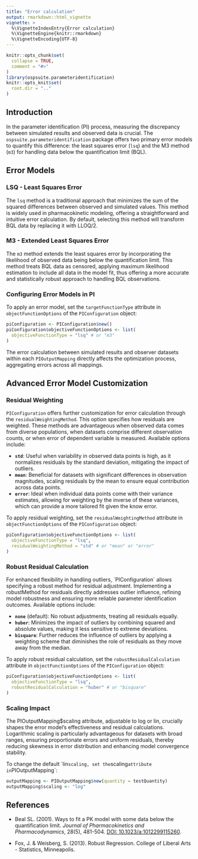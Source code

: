 ```yaml
---
title: "Error calculation"
output: rmarkdown::html_vignette
vignette: >
  %\VignetteIndexEntry{Error calculation}
  %\VignetteEngine{knitr::rmarkdown}
  %\VignetteEncoding{UTF-8}
---
```


```r
knitr::opts_chunk$set(
  collapse = TRUE,
  comment = "#>"
)
library(ospsuite.parameteridentification)
knitr::opts_knit$set(
  root.dir = ".."
)
```


## Introduction

In the parameter identification (PI) process, measuring the discrepancy between simulated results and observed data is crucial. The `ospsuite.parameteridentification` package offers two primary error models to quantify this difference: the least squares error (`lsq`) and the M3 method (`m3`) for handling data below the quantification limit (BQL).


## Error Models

### LSQ - Least Squares Error

The `lsq` method is a traditional approach that minimizes the sum of the squared differences between observed and simulated values. This method is widely used in pharmacokinetic modeling, offering a straightforward and intuitive error calculation. By default, selecting this method will transform BQL data by replacing it with LLOQ/2.

### M3 - Extended Least Squares Error

The `m3` method extends the least squares error by incorporating the likelihood of observed data being below the quantification limit. This method treats BQL data as censored, applying maximum likelihood estimation to include all data in the model fit, thus offering a more accurate and statistically robust approach to handling BQL observations.

### Configuring Error Models in PI

To apply an error model, set the `targetFunctionType` attribute in `objectFunctionOptions` of the `PIConfiguration` object:

```r
piConfiguration <- PIConfiguration$new()
piConfiguration$objectiveFunctionOptions <- list(
  objectiveFunctionType = "lsq" # or "m3"
)
```

The error calculation between simulated results and observer datasets within each `PIOutputMapping` directly affects the optimization process, aggregating errors across all mappings.



## Advanced Error Model Customization

### Residual Weighting 

`PIConfiguration` offers further customization for error calculation through the `residualWeightingMethod`. This option specifies how residuals are weighted. These methods are advantageous when observed data comes from diverse populations, when datasets comprise different observation counts, or when error of dependent variable is measured. Available options include:

- **`std`**: Useful when variability in observed data points is high, as it normalizes residuals by the standard deviation, mitigating the impact of outliers.
- **`mean`**: Beneficial for datasets with significant differences in observation magnitudes, scaling residuals by the mean to ensure equal contribution across data points.
- **`error`**: Ideal when individual data points come with their variance estimates, allowing for weighting by the inverse of these variances, which can provide a more tailored fit given the know error.


To apply residual weighting, set the `residualWeightingMethod` attribute in `objectFunctionOptions` of the `PIConfiguration` object:

```r
piConfiguration$objectiveFunctionOptions <- list(
  objectiveFunctionType = "lsq",
  residualWeightingMethod = "std" # or "mean" or "error"
)
```


### Robust Residual Calculation 

For enhanced flexibility in handling outliers, ´PIConfiguration´ allows specifying a robust method for residual adjustment. Implementing a robustMethod for residuals directly addresses outlier influence, refining model robustness and ensuring more reliable parameter identification outcomes. Available options include:

- **`none`** (default): No robust adjustments, treating all residuals equally.
- **`huber`**: Minimizes the impact of outliers by combining squared and absolute values, making it less sensitive to extreme deviations.
- **`bisquare`**: Further reduces the influence of outliers by applying a weighting scheme that diminishes the role of residuals as they move away from the median.

To apply robust residual calculation, set the `robustResidualCalculation` attribute in `objectFunctionOptions` of the `PIConfiguration` object:

```r
piConfiguration$objectiveFunctionOptions <- list(
  objectiveFunctionType = "lsq",
  robustResidualCalculation = "huber" # or "bisquare"
)
```


### Scaling Impact

The PIOutputMapping$scaling attribute, adjustable to log or lin, crucially shapes the error model's effectiveness and residual calculations. Logarithmic scaling is particularly advantageous for datasets with broad ranges, ensuring proportionate errors and uniform residuals, thereby reducing skewness in error distribution and enhancing model convergence stability.

To change the default ´lin` scaling, set the `scaling` attribute in `PIOutputMapping`:

```r
outputMapping <- PIOutputMapping$new(quantity = testQuantity)
outputMapping$scaling <- "log"
```


## References

- Beal SL. (2001). Ways to fit a PK model with some data below the quantification limit. *Journal of Pharmacokinetics and Pharmacodynamics*, 28(5), 481-504. [DOI: 10.1023/a:1012299115260](https://doi.org/10.1023/a:1012299115260).

- Fox, J. & Weisberg, S. (2013). Robust Regression. College of Liberal Arts - Statistics, Minneapolis.






